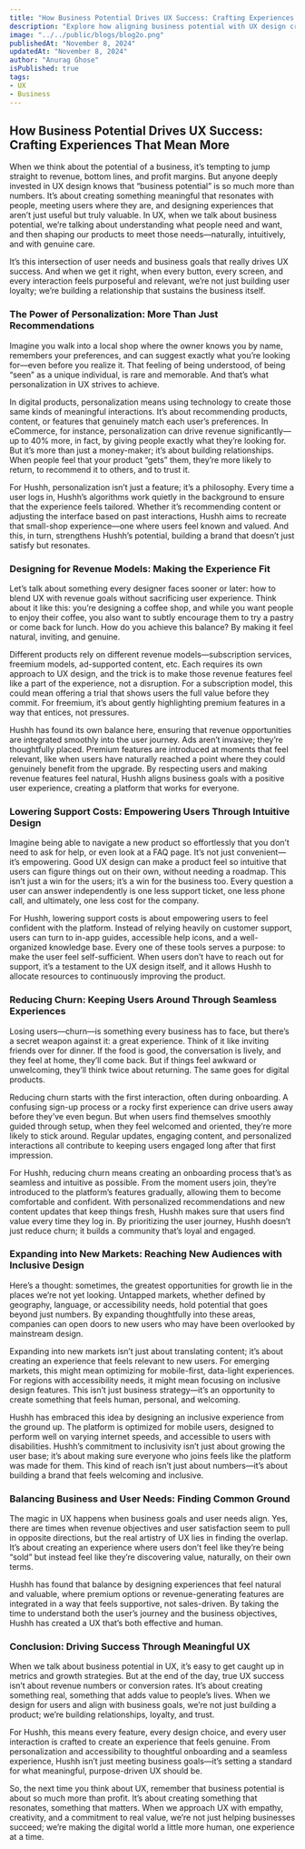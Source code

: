 ```yaml
---
title: "How Business Potential Drives UX Success: Crafting Experiences That Mean More"
description: "Explore how aligning business potential with UX design creates meaningful experiences that resonate with users and drive success."
image: "../../public/blogs/blog2o.png"
publishedAt: "November 8, 2024"
updatedAt: "November 8, 2024"
author: "Anurag Ghose"
isPublished: true
tags:
- UX
- Business
---
```


## How Business Potential Drives UX Success: Crafting Experiences That Mean More

When we think about the potential of a business, it’s tempting to jump straight to revenue, bottom lines, and profit margins. But anyone deeply invested in UX design knows that “business potential” is so much more than numbers. It’s about creating something meaningful that resonates with people, meeting users where they are, and designing experiences that aren’t just useful but truly valuable. In UX, when we talk about business potential, we’re talking about understanding what people need and want, and then shaping our products to meet those needs—naturally, intuitively, and with genuine care.

It’s this intersection of user needs and business goals that really drives UX success. And when we get it right, when every button, every screen, and every interaction feels purposeful and relevant, we’re not just building user loyalty; we’re building a relationship that sustains the business itself.

### The Power of Personalization: More Than Just Recommendations

Imagine you walk into a local shop where the owner knows you by name, remembers your preferences, and can suggest exactly what you’re looking for—even before you realize it. That feeling of being understood, of being “seen” as a unique individual, is rare and memorable. And that’s what personalization in UX strives to achieve.

In digital products, personalization means using technology to create those same kinds of meaningful interactions. It’s about recommending products, content, or features that genuinely match each user’s preferences. In eCommerce, for instance, personalization can drive revenue significantly—up to 40% more, in fact, by giving people exactly what they’re looking for. But it’s more than just a money-maker; it’s about building relationships. When people feel that your product “gets” them, they’re more likely to return, to recommend it to others, and to trust it.

For Hushh, personalization isn’t just a feature; it’s a philosophy. Every time a user logs in, Hushh’s algorithms work quietly in the background to ensure that the experience feels tailored. Whether it’s recommending content or adjusting the interface based on past interactions, Hushh aims to recreate that small-shop experience—one where users feel known and valued. And this, in turn, strengthens Hushh’s potential, building a brand that doesn’t just satisfy but resonates.

### Designing for Revenue Models: Making the Experience Fit

Let’s talk about something every designer faces sooner or later: how to blend UX with revenue goals without sacrificing user experience. Think about it like this: you’re designing a coffee shop, and while you want people to enjoy their coffee, you also want to subtly encourage them to try a pastry or come back for lunch. How do you achieve this balance? By making it feel natural, inviting, and genuine.

Different products rely on different revenue models—subscription services, freemium models, ad-supported content, etc. Each requires its own approach to UX design, and the trick is to make those revenue features feel like a part of the experience, not a disruption. For a subscription model, this could mean offering a trial that shows users the full value before they commit. For freemium, it’s about gently highlighting premium features in a way that entices, not pressures.

Hushh has found its own balance here, ensuring that revenue opportunities are integrated smoothly into the user journey. Ads aren’t invasive; they’re thoughtfully placed. Premium features are introduced at moments that feel relevant, like when users have naturally reached a point where they could genuinely benefit from the upgrade. By respecting users and making revenue features feel natural, Hushh aligns business goals with a positive user experience, creating a platform that works for everyone.

### Lowering Support Costs: Empowering Users Through Intuitive Design

Imagine being able to navigate a new product so effortlessly that you don’t need to ask for help, or even look at a FAQ page. It’s not just convenient—it’s empowering. Good UX design can make a product feel so intuitive that users can figure things out on their own, without needing a roadmap. This isn’t just a win for the users; it’s a win for the business too. Every question a user can answer independently is one less support ticket, one less phone call, and ultimately, one less cost for the company.

For Hushh, lowering support costs is about empowering users to feel confident with the platform. Instead of relying heavily on customer support, users can turn to in-app guides, accessible help icons, and a well-organized knowledge base. Every one of these tools serves a purpose: to make the user feel self-sufficient. When users don’t have to reach out for support, it’s a testament to the UX design itself, and it allows Hushh to allocate resources to continuously improving the product.

### Reducing Churn: Keeping Users Around Through Seamless Experiences

Losing users—churn—is something every business has to face, but there’s a secret weapon against it: a great experience. Think of it like inviting friends over for dinner. If the food is good, the conversation is lively, and they feel at home, they’ll come back. But if things feel awkward or unwelcoming, they’ll think twice about returning. The same goes for digital products.

Reducing churn starts with the first interaction, often during onboarding. A confusing sign-up process or a rocky first experience can drive users away before they’ve even begun. But when users find themselves smoothly guided through setup, when they feel welcomed and oriented, they’re more likely to stick around. Regular updates, engaging content, and personalized interactions all contribute to keeping users engaged long after that first impression.

For Hushh, reducing churn means creating an onboarding process that’s as seamless and intuitive as possible. From the moment users join, they’re introduced to the platform’s features gradually, allowing them to become comfortable and confident. With personalized recommendations and new content updates that keep things fresh, Hushh makes sure that users find value every time they log in. By prioritizing the user journey, Hushh doesn’t just reduce churn; it builds a community that’s loyal and engaged.

### Expanding into New Markets: Reaching New Audiences with Inclusive Design

Here’s a thought: sometimes, the greatest opportunities for growth lie in the places we’re not yet looking. Untapped markets, whether defined by geography, language, or accessibility needs, hold potential that goes beyond just numbers. By expanding thoughtfully into these areas, companies can open doors to new users who may have been overlooked by mainstream design.

Expanding into new markets isn’t just about translating content; it’s about creating an experience that feels relevant to new users. For emerging markets, this might mean optimizing for mobile-first, data-light experiences. For regions with accessibility needs, it might mean focusing on inclusive design features. This isn’t just business strategy—it’s an opportunity to create something that feels human, personal, and welcoming.

Hushh has embraced this idea by designing an inclusive experience from the ground up. The platform is optimized for mobile users, designed to perform well on varying internet speeds, and accessible to users with disabilities. Hushh’s commitment to inclusivity isn’t just about growing the user base; it’s about making sure everyone who joins feels like the platform was made for them. This kind of reach isn’t just about numbers—it’s about building a brand that feels welcoming and inclusive.

### Balancing Business and User Needs: Finding Common Ground

The magic in UX happens when business goals and user needs align. Yes, there are times when revenue objectives and user satisfaction seem to pull in opposite directions, but the real artistry of UX lies in finding the overlap. It’s about creating an experience where users don’t feel like they’re being “sold” but instead feel like they’re discovering value, naturally, on their own terms.

Hushh has found that balance by designing experiences that feel natural and valuable, where premium options or revenue-generating features are integrated in a way that feels supportive, not sales-driven. By taking the time to understand both the user’s journey and the business objectives, Hushh has created a UX that’s both effective and human.

### Conclusion: Driving Success Through Meaningful UX

When we talk about business potential in UX, it’s easy to get caught up in metrics and growth strategies. But at the end of the day, true UX success isn’t about revenue numbers or conversion rates. It’s about creating something real, something that adds value to people’s lives. When we design for users and align with business goals, we’re not just building a product; we’re building relationships, loyalty, and trust.

For Hushh, this means every feature, every design choice, and every user interaction is crafted to create an experience that feels genuine. From personalization and accessibility to thoughtful onboarding and a seamless experience, Hushh isn’t just meeting business goals—it’s setting a standard for what meaningful, purpose-driven UX should be.

So, the next time you think about UX, remember that business potential is about so much more than profit. It’s about creating something that resonates, something that matters. When we approach UX with empathy, creativity, and a commitment to real value, we’re not just helping businesses succeed; we’re making the digital world a little more human, one experience at a time.